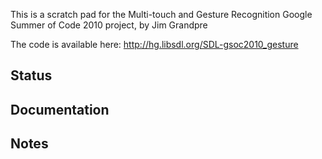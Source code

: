 This is a scratch pad for the Multi-touch and Gesture Recognition Google Summer of Code 2010 project, by Jim Grandpre


The code is available here:
http://hg.libsdl.org/SDL-gsoc2010_gesture


== Status ==

== Documentation ==

== Notes ==
